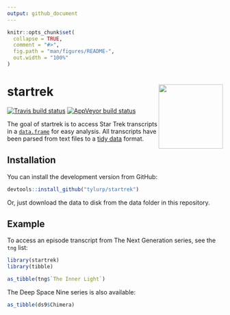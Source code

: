 ```yaml
---
output: github_document
---
```


<!-- README.md is generated from README.Rmd. Please edit that file -->

```r
knitr::opts_chunk$set(
  collapse = TRUE,
  comment = "#>",
  fig.path = "man/figures/README-",
  out.width = "100%"
)
```
# startrek <img src="man/figures/logo.png" align="right" height=150/>
<!-- badges: start -->
[![Travis build status](https://travis-ci.org/tyluRp/startrek.svg?branch=master)](https://travis-ci.org/tyluRp/startrek)
[![AppVeyor build status](https://ci.appveyor.com/api/projects/status/github/tyluRp/startrek?branch=master&svg=true)](https://ci.appveyor.com/project/tyluRp/startrek)
<!-- badges: end -->

The goal of startrek is to access Star Trek transcripts in a [`data.frame`](https://stat.ethz.ch/R-manual/R-devel/library/base/html/data.frame.html) for easy analysis. All transcripts have been parsed from text files to a [tidy data](http://vita.had.co.nz/papers/tidy-data.html) format.

## Installation

You can install the development version from GitHub:

``` r
devtools::install_github("tylurp/startrek")
```

Or, just download the data to disk from the data folder in this repository.

## Example

To access an episode transcript from The Next Generation series, see the `tng` list:

```r
library(startrek)
library(tibble)

as_tibble(tng$`The Inner Light`)
```

The Deep Space Nine series is also available:

```r
as_tibble(ds9$Chimera)
```

